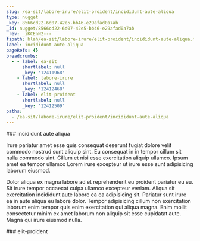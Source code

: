 ```yaml
---
slug: /ea-sit/labore-irure/elit-proident/incididunt-aute-aliqua
type: nugget
_key: 8566cd22-6d07-42e5-bb46-e29afad0a7ab
_id: nugget/8566cd22-6d07-42e5-bb46-e29afad0a7ab
_rev: _iKCEnN2---
fspath: blah/ea-sit/labore-irure/elit-proident/incididunt-aute-aliqua.md
label: incididunt aute aliqua
pageRefs: {}
breadcrumbs:
  - - label: ea-sit
      shortlabel: null
      _key: '12411968'
    - label: labore-irure
      shortlabel: null
      _key: '12412468'
    - label: elit-proident
      shortlabel: null
      _key: '12412509'
paths:
  - /ea-sit/labore-irure/elit-proident/incididunt-aute-aliqua
---
```


<NuggetArea>
<Nugget slug="/ea-sit/labore-irure/elit-proident/incididunt-aute-aliqua" type="nugget" _key="8566cd22-6d07-42e5-bb46-e29afad0a7ab" _id="nugget/8566cd22-6d07-42e5-bb46-e29afad0a7ab" _rev="_iKCEnN2---" fspath="blah/ea-sit/labore-irure/elit-proident/incididunt-aute-aliqua.md" label="incididunt aute aliqua" paths="/ea-sit/labore-irure/elit-proident/incididunt-aute-aliqua">
<NuggetBody>
### incididunt aute aliqua

Irure pariatur amet esse quis consequat deserunt fugiat dolore velit commodo nostrud sunt aliquip sint. Eu consequat in in tempor cillum sit nulla commodo sint. Cillum et nisi esse exercitation aliquip ullamco. Ipsum amet ea tempor ullamco Lorem irure excepteur ut irure esse sunt adipisicing laborum eiusmod.

Dolor aliqua ex magna labore ad et reprehenderit eu proident pariatur eu eu. Sit irure tempor occaecat culpa ullamco excepteur veniam. Aliqua sit exercitation incididunt aute labore ea ea adipisicing sit. Pariatur sunt irure ea in aute aliqua eu labore dolor. Tempor adipisicing cillum non exercitation laborum enim tempor quis enim exercitation qui aliqua magna. Enim mollit consectetur minim ex amet laborum non aliquip sit esse cupidatat aute. Magna qui irure eiusmod nulla.

</NuggetBody>
<Breadcrumbs>
<Crumbs>
<Crumb _key="12411968" label="ea-sit" /><Crumb _key="12412468" label="labore-irure" /><Crumb _key="12412509" label="elit-proident" />
</Crumbs>
</Breadcrumbs>
</Nugget>

<NuggetsInbound>
</NuggetsInbound>
<NuggetsOutbound>
</NuggetsOutbound>
</NuggetArea>
<PassagesInbound>
<Passage direction="inbound" type="passage" _key="12412509" _id="passage/12412509" _rev="_iKCEnNy--A" label="elit-proident" passage="elit-proident" fspath="blah/ea-sit/labore-irure/elit-proident" paths="/ea-sit/labore-irure/elit-proident" slug="/ea-sit/labore-irure/elit-proident">
<NuggetBody>
### elit-proident

</NuggetBody>
<Breadcrumbs>
<Crumbs>
<Crumb _key="12411968" label="ea-sit" /><Crumb _key="12412468" label="labore-irure" />
</Crumbs>
</Breadcrumbs>
</Passage>

</PassagesInbound>
<PassagesOutbound>
</PassagesOutbound>